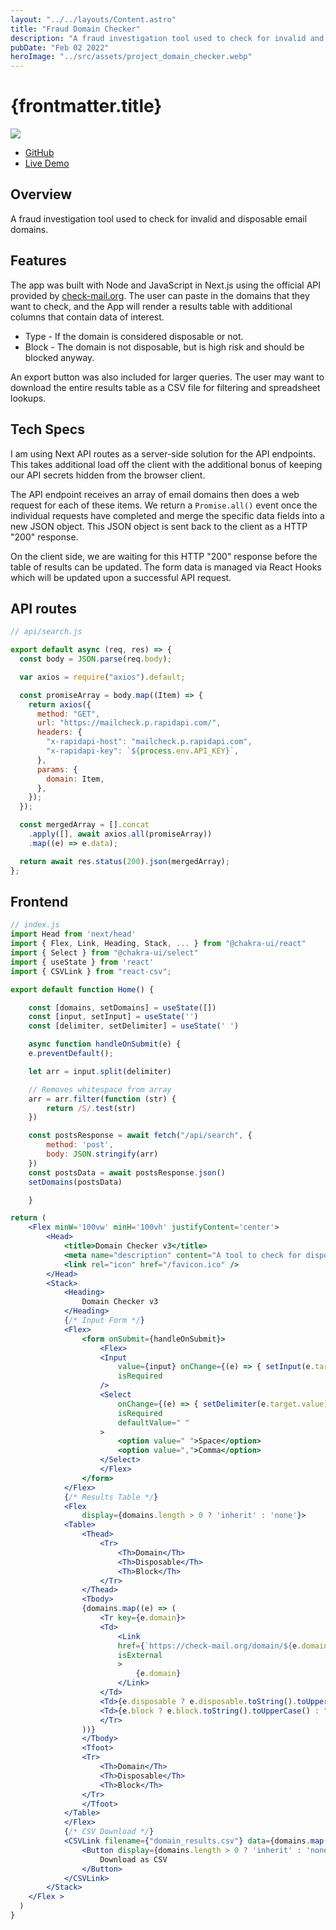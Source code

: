 ```yaml
---
layout: "../../layouts/Content.astro"
title: "Fraud Domain Checker"
description: "A fraud investigation tool used to check for invalid and disposable email domains."
pubDate: "Feb 02 2022"
heroImage: "../src/assets/project_domain_checker.webp"
---
```


# {frontmatter.title}

<img src={frontmatter.heroImage} />

- [GitHub](https://github.com/stephenrutherford/dc3)
- [Live Demo](https://dc3.vercel.app/)

## Overview

A fraud investigation tool used to check for invalid and disposable email domains.

## Features

The app was built with Node and JavaScript in Next.js using the official API provided by [check-mail.org](check-mail.org). The user can paste in the domains that they want to check, and the App will render a results table with additional columns that contain data of interest.

- Type - If the domain is considered disposable or not.
- Block - The domain is not disposable, but is high risk and should be blocked anyway.

An export button was also included for larger queries. The user may want to download the entire results table as a CSV file for filtering and spreadsheet lookups.

## Tech Specs

I am using Next API routes as a server-side solution for the API endpoints. This takes additional load off the client with the additional bonus of keeping our API secrets hidden from the browser client.

The API endpoint receives an array of email domains then does a web request for each of these items. We return a `Promise.all()` event once the individual requests have completed and merge the specific data fields into a new JSON object. This JSON object is sent back to the client as a HTTP "200" response.

On the client side, we are waiting for this HTTP "200" response before the table of results can be updated. The form data is managed via React Hooks which will be updated upon a successful API request.

## API routes

```jsx
// api/search.js

export default async (req, res) => {
  const body = JSON.parse(req.body);

  var axios = require("axios").default;

  const promiseArray = body.map((Item) => {
    return axios({
      method: "GET",
      url: "https://mailcheck.p.rapidapi.com/",
      headers: {
        "x-rapidapi-host": "mailcheck.p.rapidapi.com",
        "x-rapidapi-key": `${process.env.API_KEY}`,
      },
      params: {
        domain: Item,
      },
    });
  });

  const mergedArray = [].concat
    .apply([], await axios.all(promiseArray))
    .map((e) => e.data);

  return await res.status(200).json(mergedArray);
};
```

## Frontend

```jsx
// index.js
import Head from 'next/head'
import { Flex, Link, Heading, Stack, ... } from "@chakra-ui/react"
import { Select } from "@chakra-ui/select"
import { useState } from 'react'
import { CSVLink } from "react-csv";

export default function Home() {

    const [domains, setDomains] = useState([])
    const [input, setInput] = useState('')
    const [delimiter, setDelimiter] = useState(' ')

    async function handleOnSubmit(e) {
    e.preventDefault();

    let arr = input.split(delimiter)

    // Removes whitespace from array
    arr = arr.filter(function (str) {
        return /S/.test(str)
    })

    const postsResponse = await fetch("/api/search", {
        method: 'post',
        body: JSON.stringify(arr)
    })
    const postsData = await postsResponse.json()
    setDomains(postsData)

    }

return (
    <Flex minW='100vw' minH='100vh' justifyContent='center'>
        <Head>
            <title>Domain Checker v3</title>
            <meta name="description" content="A tool to check for disposable and invalid domains." />
            <link rel="icon" href="/favicon.ico" />
        </Head>
        <Stack>
            <Heading>
                Domain Checker v3
            </Heading>
            {/* Input Form */}
            <Flex>
                <form onSubmit={handleOnSubmit}>
                    <Flex>
                    <Input
                        value={input} onChange={(e) => { setInput(e.target.value) }}
                        isRequired
                    />
                    <Select
                        onChange={(e) => { setDelimiter(e.target.value) }}
                        isRequired
                        defaultValue=" "
                    >
                        <option value=" ">Space</option>
                        <option value=",">Comma</option>
                    </Select>
                    </Flex>
                </form>
            </Flex>
            {/* Results Table */}
            <Flex
                display={domains.length > 0 ? 'inherit' : 'none'}>
            <Table>
                <Thead>
                    <Tr>
                        <Th>Domain</Th>
                        <Th>Disposable</Th>
                        <Th>Block</Th>
                    </Tr>
                </Thead>
                <Tbody>
                {domains.map((e) => (
                    <Tr key={e.domain}>
                    <Td>
                        <Link
                        href={`https://check-mail.org/domain/${e.domain}`}
                        isExternal
                        >
                            {e.domain}
                        </Link>
                    </Td>
                    <Td>{e.disposable ? e.disposable.toString().toUpperCase() : ""}</Td>
                    <Td>{e.block ? e.block.toString().toUpperCase() : ""}</Td>
                    </Tr>
                ))}
                </Tbody>
                <Tfoot>
                <Tr>
                    <Th>Domain</Th>
                    <Th>Disposable</Th>
                    <Th>Block</Th>
                </Tr>
                </Tfoot>
            </Table>
            </Flex>
            {/* CSV Download */}
            <CSVLink filename={"domain_results.csv"} data={domains.map((e) => (e))}>
                <Button display={domains.length > 0 ? 'inherit' : 'none'}>
                    Download as CSV
                </Button>
            </CSVLink>
        </Stack>
    </Flex >
  )
}
```
